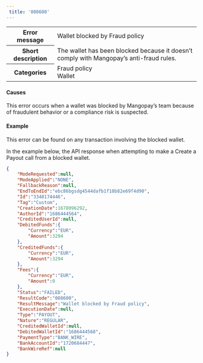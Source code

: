 ```yaml
---  
 title: '008600'  
---  
```

  
<table>
    <tbody>
        <tr>
            <th class="header"><strong>Error message</strong></th>
            <td class="content">Wallet blocked by Fraud policy</td>
        </tr>
        <tr>
            <th class="header"><strong>Short description</strong></th>
            <td class="content">The wallet has been blocked because it doesn’t comply with Mangopay’s anti-fraud rules.</td>
        </tr>
        <tr>
            <th class="header"><strong>Categories</strong></th>
            <td class="content">  
<div class="label">Fraud policy</div>  
<div class="label">Wallet</div>
</td>
        </tr>
    </tbody>
</table>  

#### Causes  

This error occurs when a wallet was blocked by Mangopay’s team because of fraudulent behavior or a compliance risk is suspected.  

#### Example  

This error can be found on any transaction involving the blocked wallet.  

In the example below, the API response when attempting to make a Create a Payout call from a blocked wallet.  
```json API Response
{
    "ModeRequested":null,
    "ModeApplied":"NONE",
    "FallbackReason":null,
    "EndToEndId":"ebc86bgsdg4544dafb1f18b82e69f4d90",
    "Id":"3348174446",
    "Tag":"Custom",
    "CreationDate":1678096292,
    "AuthorId":"1686444564",
    "CreditedUserId":null,
    "DebitedFunds":{
        "Currency":"EUR",
        "Amount":3294
    },
    "CreditedFunds":{
        "Currency":"EUR",
        "Amount":3294
    },
    "Fees":{
        "Currency":"EUR",
        "Amount":0
    },
    "Status":"FAILED",
    "ResultCode":"008600",
    "ResultMessage":"Wallet blocked by Fraud policy",
    "ExecutionDate":null,
    "Type":"PAYOUT",
    "Nature":"REGULAR",
    "CreditedWalletId":null,
    "DebitedWalletId":"1686444568",
    "PaymentType":"BANK_WIRE",
    "BankAccountId":"1720684447",
    "BankWireRef":null
}
```